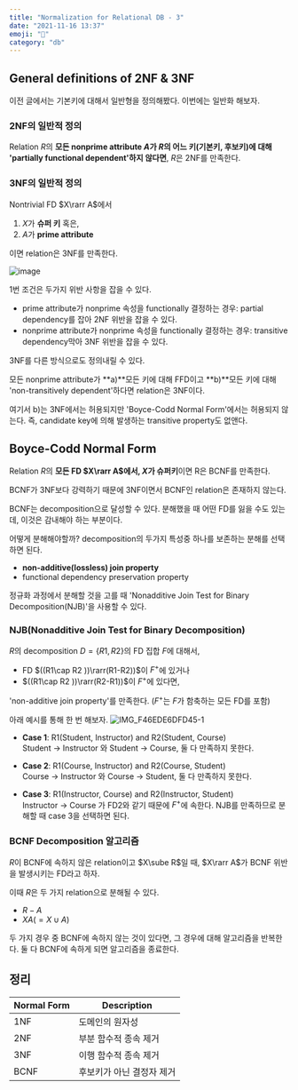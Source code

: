 ```yaml
---
title: "Normalization for Relational DB - 3"
date: "2021-11-16 13:37"
emoji: "🍙"
category: "db"
---
```

## General definitions of 2NF & 3NF
이전 글에서는 기본키에 대해서 일반형을 정의해봤다. 이번에는 일반화 해보자.

### 2NF의 일반적 정의
Relation $R$의 **모든 nonprime attribute $A$가 $R$의 어느 키(기본키, 후보키)에 대해 'partially functional dependent'하지 않다면**, $R$은 2NF를 만족한다.

### 3NF의 일반적 정의
Nontrivial FD $X\rarr A$에서
1. $X$가 **슈퍼 키** 혹은,
2. $A$가 **prime attribute**

이면 relation은 3NF를 만족한다.

![image](https://user-images.githubusercontent.com/33976823/141923908-708c13fc-d8a2-4763-bf40-ab5708c4be7c.png)

1번 조건은 두가지 위반 사항을 잡을 수 있다. 
- prime attribute가 nonprime 속성을 functionally 결정하는 경우: partial dependency를 잡아 2NF 위반을 잡을 수 있다. 
- nonprime attribute가 nonprime 속성을 functionally 결정하는 경우: transitive dependency막아 3NF 위반을 잡을 수 있다.

3NF를 다른 방식으로도 정의내릴 수 있다. 

모든 nonprime attribute가 **a)**모든 키에 대해 FFD이고 **b)**모든 키에 대해 'non-transitively dependent'하다면 relation은 3NF이다.

여기서 b)는 3NF에서는 허용되지만 'Boyce-Codd Normal Form'에서는 허용되지 않는다. 즉, candidate key에 의해 발생하는 transitive property도 없앤다.

## Boyce-Codd Normal Form
Relation $R$의 **모든 FD $X\rarr A$에서, $X$가 슈퍼키**이면 R은 BCNF를 만족한다. 

BCNF가 3NF보다 강력하기 때문에 3NF이면서 BCNF인 relation은 존재하지 않는다.

BCNF는 decomposition으로 달성할 수 있다. 분해했을 때 어떤 FD를 잃을 수도 있는데, 이것은 감내해야 하는 부분이다.

어떻게 분해해야할까? decomposition의 두가지 특성중 하나를 보존하는 분해를 선택하면 된다.
- **non-additive(lossless) join property**
- functional dependency preservation property

정규화 과정에서 분해할 것을 고를 때 'Nonadditive Join Test for Binary Decomposition(NJB)'을 사용할 수 있다.

### NJB(Nonadditive Join Test for Binary Decomposition)
$R$의 decomposition $D=\{R1, R2\}$의 FD 집합 $F$에 대해서, 
- FD $((R1\cap R2 ))\rarr(R1-R2))$이 $F^+$에 있거나 
- $((R1\cap R2 ))\rarr(R2-R1))$이 $F^+$에 있다면, 

'non-additive join property'를 만족한다. ($F^+$는 $F$가 함축하는 모든 FD를 포함)

아래 예시를 통해 한 번 해보자.
![IMG_F46EDE6DFD45-1](https://user-images.githubusercontent.com/33976823/143765087-0e7c8372-60b6-40d8-93ae-bdad0099c588.jpg)

- **Case 1**: R1(Student, Instructor) and R2(Student, Course)  
    Student → Instructor 와 Student → Course, 둘 다 만족하지 못한다.

- **Case 2**: R1(Course, Instructor) and R2(Course, Student)  
    Course → Instructor 와 Course → Student, 둘 다 만족하지 못한다.

- **Case 3**: R1(Instructor, Course) and R2(Instructor, Student)  
    Instructor → Course 가 FD2와 같기 때문에 $F^+$에 속한다. NJB를 만족하므로 분해할 때 case 3을 선택하면 된다.

### BCNF Decomposition 알고리즘
$R$이 BCNF에 속하지 않은 relation이고 $X\sube R$일 때, $X\rarr A$가 BCNF 위반을 발생시키는 FD라고 하자.

이때 $R$은 두 가지 relation으로 분해될 수 있다.
- $R-A$
- $XA(=X\cup A)$

두 가지 경우 중 BCNF에 속하지 않는 것이 있다면, 그 경우에 대해 알고리즘을 반복한다. 둘 다 BCNF에 속하게 되면 알고리즘을 종료한다.

## 정리

|Normal Form|Description|
|---|---|
|1NF|도메인의 원자성|
|2NF|부분 함수적 종속 제거|
|3NF|이행 함수적 종속 제거|
|BCNF|후보키가 아닌 결정자 제거|